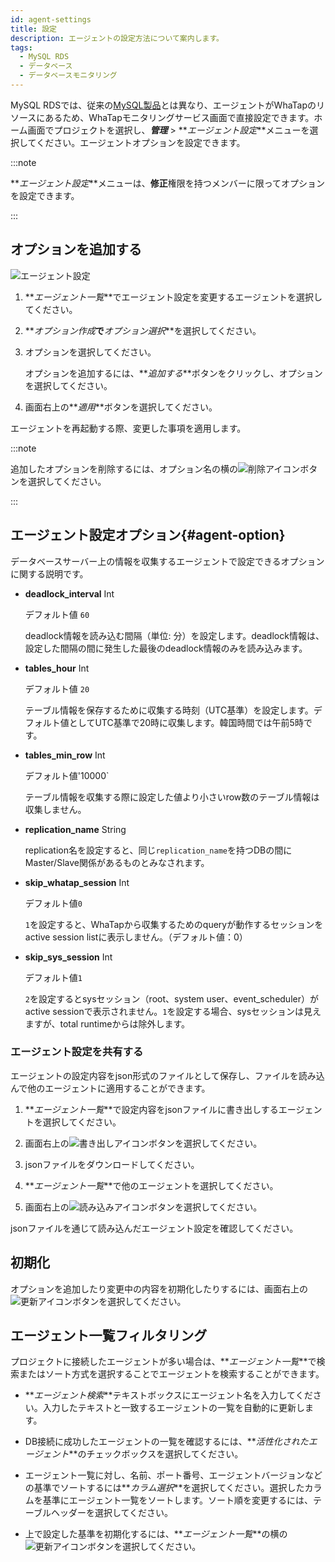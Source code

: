 ```yaml
---
id: agent-settings
title: 設定
description: エージェントの設定方法について案内します。
tags:
  - MySQL RDS
  - データベース
  - データベースモニタリング
---
```


MySQL RDSでは、従来の[MySQL製品](../mysql/agent-settings)とは異なり、エージェントがWhaTapのリソースにあるため、WhaTapモニタリングサービス画面で直接設定できます。ホーム画面でプロジェクトを選択し、**_管理_** > **_エージェント設定_**メニューを選択してください。エージェントオプションを設定できます。

:::note

**_エージェント設定_**メニューは、**修正**権限を持つメンバーに限ってオプションを設定できます。

:::

## オプションを追加する

![エージェント設定](/img/mysql-rds-agent-settings.png)

1.  **_エージェント一覧_**でエージェント設定を変更するエージェントを選択してください。

2.  **_オプション作成_**で**_オプション選択_**を選択してください。

3.  オプションを選択してください。

    オプションを追加するには、**_追加する_**ボタンをクリックし、オプションを選択してください。

4.  画面右上の**_適用_**ボタンを選択してください。 

エージェントを再起動する際、変更した事項を適用します。

:::note

追加したオプションを削除するには、オプション名の横の![削除アイコン](/img/ico-trash.svg)ボタンを選択してください。

:::

## エージェント設定オプション{#agent-option}

データベースサーバー上の情報を収集するエージェントで設定できるオプションに関する説明です。 

-   **deadlock_interval** <span class='type'>Int</span>

    デフォルト値 `60`

    deadlock情報を読み込む間隔（単位: 分）を設定します。deadlock情報は、設定した間隔の間に発生した最後のdeadlock情報のみを読み込みます。

-   **tables_hour** <span class='type'>Int</span>

    デフォルト値 `20`

    テーブル情報を保存するために収集する時刻（UTC基準）を設定します。デフォルト値としてUTC基準で20時に収集します。韓国時間では午前5時です。

-   **tables_min_row** <span class='type'>Int</span>

    デフォルト値'10000\`

    テーブル情報を収集する際に設定した値より小さいrow数のテーブル情報は収集しません。

-   **replication_name** <span class='type'>String</span>

    replication名を設定すると、同じ`replication_name`を持つDBの間にMaster/Slave関係があるものとみなされます。

-   **skip_whatap_session** <span class='type'>Int</span>

    デフォルト値`0`

    `1`を設定すると、WhaTapから収集するためのqueryが動作するセッションをactive session listに表示しません。（デフォルト値：0）

-   **skip_sys_session** <span class='type'>Int</span>

    デフォルト値`1`

    `2`を設定するとsysセッション（root、system user、event_scheduler）がactive sessionで表示されません。`1`を設定する場合、sysセッションは見えますが、total runtimeからは除外します。

### エージェント設定を共有する

エージェントの設定内容をjson形式のファイルとして保存し、ファイルを読み込んで他のエージェントに適用することができます。

1.  **_エージェント一覧_**で設定内容をjsonファイルに書き出しするエージェントを選択してください。

2.  画面右上の![書き出しアイコン](/img/ico-export.svg)ボタンを選択してください。 

3.  jsonファイルをダウンロードしてください。

4.  **_エージェント一覧_**で他のエージェントを選択してください。 

5.  画面右上の![読み込みアイコン](/img/ico-import.svg)ボタンを選択してください。

jsonファイルを通じて読み込んだエージェント設定を確認してください。

## 初期化

オプションを追加したり変更中の内容を初期化したりするには、画面右上の![更新アイコン](/img/ico-refresh.svg)ボタンを選択してください。

## エージェント一覧フィルタリング

プロジェクトに接続したエージェントが多い場合は、**_エージェント一覧_**で検索またはソート方式を選択することでエージェントを検索することができます。

-   **_エージェント検索_**テキストボックスにエージェント名を入力してください。入力したテキストと一致するエージェントの一覧を自動的に更新します。

-   DB接続に成功したエージェントの一覧を確認するには、**_活性化されたエージェント_**のチェックボックスを選択してください。 

-   エージェント一覧に対し、名前、ポート番号、エージェントバージョンなどの基準でソートするには**_カラム選択_**を選択してください。選択したカラムを基準にエージェント一覧をソートします。ソート順を変更するには、テーブルヘッダーを選択してください。

-   上で設定した基準を初期化するには、**_エージェント一覧_**の横の![更新アイコン](/img/ico-refresh.svg)ボタンを選択してください。
